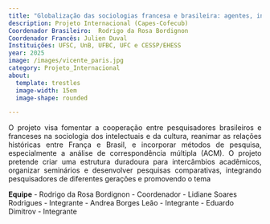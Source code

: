 ```yaml
---
title: "Globalização das sociologias francesa e brasileira: agentes, instituições, temáticas"
description: Projeto Internacional (Capes-Cofecub)
Coordenador Brasileiro:  Rodrigo da Rosa Bordignon
Coordenador Francês: Julien Duval
Instituições: UFSC, UnB, UFBC, UFC e CESSP/EHESS
year: 2025
image: /images/vicente_paris.jpg
category: Projeto_Internacional
about:
  template: trestles
  image-width: 15em
  image-shape: rounded

---
```

<P align="justify"> O projeto visa fomentar a cooperação entre pesquisadores brasileiros e franceses na sociologia dos intelectuais e da cultura, reanimar as relações históricas entre França e Brasil, e incorporar métodos de pesquisa, especialmente a análise de correspondência múltipla (ACM). O projeto pretende criar uma estrutura duradoura para intercâmbios acadêmicos, organizar seminários e desenvolver pesquisas comparativas, integrando pesquisadores de diferentes gerações e promovendo o tema</p>

**Equipe**
 - Rodrigo da Rosa Bordignon - Coordenador 
 - Lidiane Soares Rodrigues - Integrante
 - Andrea Borges Leão - Integrante 
 - Eduardo Dimitrov - Integrante


